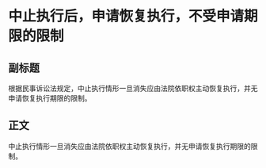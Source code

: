 # 中止执行后，申请恢复执行，不受申请期限的限制
## 副标题
根据民事诉讼法规定，中止执行情形一旦消失应由法院依职权主动恢复执行，并无申请恢复执行期限的限制。
## 正文
中止执行情形一旦消失应由法院依职权主动恢复执行，并无申请恢复执行期限的限制。
